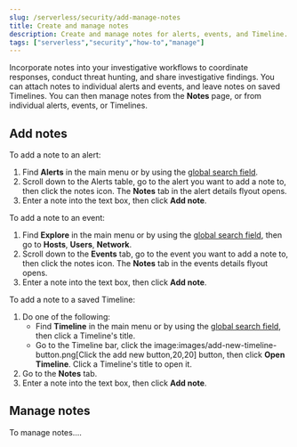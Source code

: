 ```yaml
---
slug: /serverless/security/add-manage-notes
title: Create and manage notes
description: Create and manage notes for alerts, events, and Timeline.
tags: ["serverless","security","how-to","manage"]
---
```


<DocBadge template="technical preview" />
<div id="add-manage-notes"></div>

Incorporate notes into your investigative workflows to coordinate responses, conduct threat hunting, and share investigative findings. You can attach notes to individual alerts and events, and leave notes on saved Timelines. You can then manage notes from the **Notes** page, or from individual alerts, events, or Timelines.

## Add notes 

To add a note to an alert: 

1. Find **Alerts** in the main menu or by using the [global search field](((kibana-ref))/introduction.html#kibana-navigation-search).
1. Scroll down to the Alerts table, go to the alert you want to add a note to, then click the notes icon. The **Notes** tab in the alert details flyout opens.
1. Enter a note into the text box, then click **Add note**.

To add a note to an event: 

1. Find **Explore** in the main menu or by using the [global search field](((kibana-ref))/introduction.html#kibana-navigation-search), then go to **Hosts**, **Users**, **Network**.
1. Scroll down to the **Events** tab, go to the event you want to add a note to, then click the notes icon. The **Notes** tab in the events details flyout opens.
1. Enter a note into the text box, then click **Add note**.

To add a note to a saved Timeline:

1. Do one of the following:
    * Find **Timeline** in the main menu or by using the [global search field](((kibana-ref))/introduction.html#kibana-navigation-search), then click a Timeline's title. 
    * Go to the Timeline bar, click the image:images/add-new-timeline-button.png[Click the add new button,20,20] button, then click **Open Timeline**. Click a Timeline's title to open it.
1. Go to the **Notes** tab.
1. Enter a note into the text box, then click **Add note**.

## Manage notes 

To manage notes....



